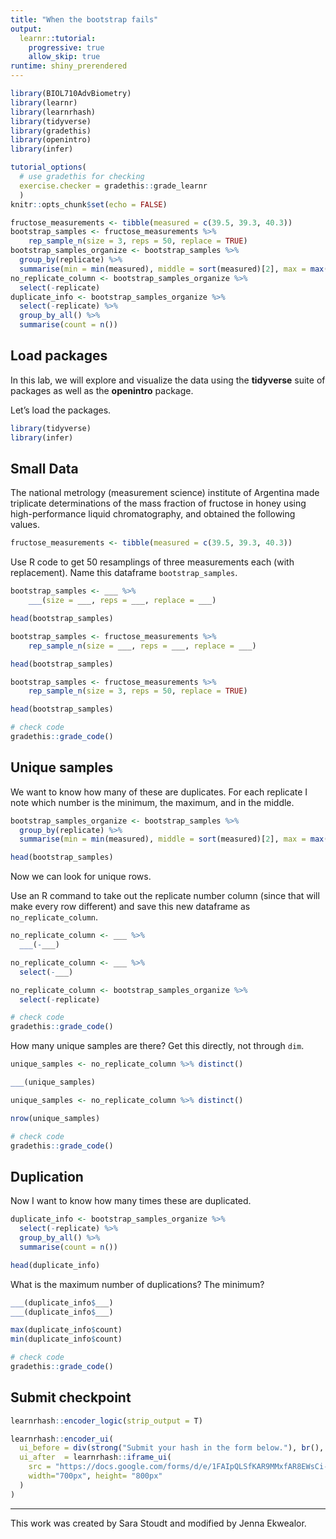 ```yaml
---
title: "When the bootstrap fails"
output: 
  learnr::tutorial:
    progressive: true
    allow_skip: true
runtime: shiny_prerendered
---
```


```r
library(BIOL710AdvBiometry)
library(learnr)
library(learnrhash)
library(tidyverse)
library(gradethis)
library(openintro)
library(infer)

tutorial_options(
  # use gradethis for checking
  exercise.checker = gradethis::grade_learnr
  )
knitr::opts_chunk$set(echo = FALSE)

fructose_measurements <- tibble(measured = c(39.5, 39.3, 40.3))
bootstrap_samples <- fructose_measurements %>%
    rep_sample_n(size = 3, reps = 50, replace = TRUE)
bootstrap_samples_organize <- bootstrap_samples %>%
  group_by(replicate) %>%
  summarise(min = min(measured), middle = sort(measured)[2], max = max(measured))
no_replicate_column <- bootstrap_samples_organize %>% 
  select(-replicate)
duplicate_info <- bootstrap_samples_organize %>%
  select(-replicate) %>%
  group_by_all() %>%
  summarise(count = n())
```

## Load packages

In this lab, we will explore and visualize the data using the **tidyverse** suite of packages as well as the **openintro** package.

Let's load the packages.

```r
library(tidyverse)
library(infer)
```


## Small Data

The national metrology (measurement science) institute of Argentina made triplicate determinations of the mass fraction of fructose in honey using
high-performance liquid chromatography, and obtained the following values.

```r
fructose_measurements <- tibble(measured = c(39.5, 39.3, 40.3))
```

Use R code to get 50 resamplings of three measurements each (with replacement). Name this dataframe `bootstrap_samples`.

```r
bootstrap_samples <- ___ %>%
    ___(size = ___, reps = ___, replace = ___)

head(bootstrap_samples)
```

```r
bootstrap_samples <- fructose_measurements %>%
    rep_sample_n(size = ___, reps = ___, replace = ___)

head(bootstrap_samples)
```

```r
bootstrap_samples <- fructose_measurements %>%
    rep_sample_n(size = 3, reps = 50, replace = TRUE)

head(bootstrap_samples)
```

```r
# check code
gradethis::grade_code()
```

## Unique samples

We want to know how many of these are duplicates. For each replicate I note which number is the minimum, the maximum, and in the middle.

```r
bootstrap_samples_organize <- bootstrap_samples %>%
  group_by(replicate) %>%
  summarise(min = min(measured), middle = sort(measured)[2], max = max(measured))

head(bootstrap_samples)
```

Now we can look for unique rows. 

Use an R command to take out the replicate number column (since that will make every row different) and save this new dataframe as `no_replicate_column`. 
```r
no_replicate_column <- ___ %>% 
  ___(-___)
```

```r
no_replicate_column <- ___ %>% 
  select(-___)
```

```r
no_replicate_column <- bootstrap_samples_organize %>% 
  select(-replicate)
```

```r
# check code
gradethis::grade_code()
```


How many unique samples are there? Get this directly, not through `dim`.

```r
unique_samples <- no_replicate_column %>% distinct()

___(unique_samples)
```

```r
unique_samples <- no_replicate_column %>% distinct()

nrow(unique_samples)
```

```r
# check code
gradethis::grade_code()
```

## Duplication

Now I want to know how many times these are duplicated. 

```r
duplicate_info <- bootstrap_samples_organize %>%
  select(-replicate) %>%
  group_by_all() %>%
  summarise(count = n())

head(duplicate_info)
```

What is the maximum number of duplications? The minimum? 

```r
___(duplicate_info$___)
___(duplicate_info$___)
```


```r
max(duplicate_info$count)
min(duplicate_info$count)
```

```r
# check code
gradethis::grade_code()
```




## Submit checkpoint

```r
learnrhash::encoder_logic(strip_output = T)
```

```r
learnrhash::encoder_ui(
  ui_before = div(strong("Submit your hash in the form below."), br(), br()),
  ui_after  = learnrhash::iframe_ui(
    src = "https://docs.google.com/forms/d/e/1FAIpQLSfKAR9MMxfAR8EWsCi-U2Ow4SjsejLlAUba14FBsch-gox0Gg/viewform?usp=sf_link",
    width="700px", height= "800px"
  )
)
```


* * *

This work was created by Sara Stoudt and modified by Jenna Ekwealor.

